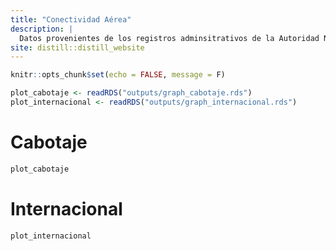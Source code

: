 ```yaml
---
title: "Conectividad Aérea"
description: |
  Datos provenientes de los registros adminsitrativos de la Autoridad Nacional de Aviación Civil (ANAC)
site: distill::distill_website
---
```



```r
knitr::opts_chunk$set(echo = FALSE, message = F)
```

```r
plot_cabotaje <- readRDS("outputs/graph_cabotaje.rds")
plot_internacional <- readRDS("outputs/graph_internacional.rds")

```

# Cabotaje

```r
plot_cabotaje
```

# Internacional

```r
plot_internacional
```

